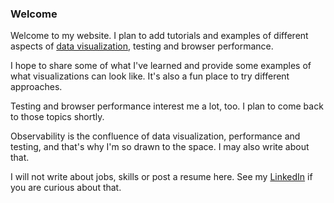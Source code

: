 ### Welcome

Welcome to my website. I plan to add tutorials and examples of different
aspects of [data visualization](/dataviz), testing and browser performance.

I hope to share some of what I've learned and provide some examples of what
visualizations can look like. It's also a fun place to try different approaches.

Testing and browser performance interest me a lot, too. I plan to come back
to those topics shortly.

Observability is the confluence of data visualization, performance and
testing, and that's why I'm so drawn to the space. I may also write about
that.

I will not write about jobs, skills or post a resume here. See my
[LinkedIn](https://www.linkedin.com/in/tedpennings/) if you are curious
about that.

